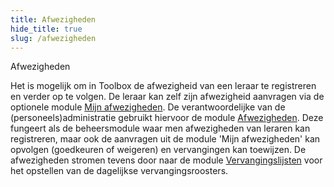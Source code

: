 ```yaml
---
title: Afwezigheden
hide_title: true
slug: /afwezigheden
---
```


<ImageTitle img="sick.png">Afwezigheden</ImageTitle>

Het is mogelijk om in Toolbox de afwezigheid van een leraar te registreren en verder op te volgen. De leraar kan zelf zijn afwezigheid aanvragen via de optionele module [Mijn afwezigheden](/afwezigheden/mijn_afwezigheden/). De verantwoordelijke van de (personeels)administratie gebruikt hiervoor de module [Afwezigheden](/afwezigheden/afwezigheden/). Deze fungeert als de beheersmodule waar men afwezigheden van leraren kan registreren, maar ook de aanvragen uit de module 'Mijn afwezigheden' kan opvolgen (goedkeuren of weigeren) en vervangingen kan toewijzen. De afwezigheden stromen tevens door naar de module [Vervangingslijsten](/vervangingslijsten) voor het opstellen van de dagelijkse vervangingsroosters. 

<DocCardList /> 


